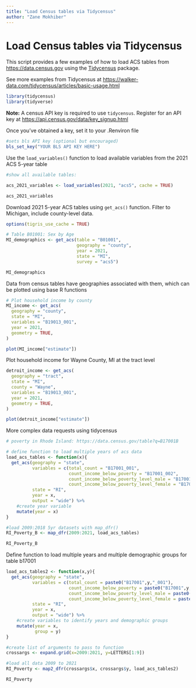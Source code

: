 ```yaml
---
title: "Load Census tables via Tidycensus"
author: "Zane Mokhiber"
---
```


# Load Census tables via Tidycensus

This script provides a few examples of how to load ACS tables from <https://data.census.gov> using the [Tidycensus](https://walker-data.com/tidycensus/index.html) package.

See more examples from Tidycensus at <https://walker-data.com/tidycensus/articles/basic-usage.html>

```r
library(tidycensus)
library(tidyverse)
```

**Note:** A census API key is required to use `tidycensus`. Register for an API key at <https://api.census.gov/data/key_signup.html>

Once you've obtained a key, set it to your .Renviron file

```r

#sets bls API key (optional but encouraged)
bls_set_key("YOUR BLS API KEY HERE")
```

Use the `load_variables()` function to load available variables from the 2021 ACS 5-year table

```r
#show all available tables:

acs_2021_variables <- load_variables(2021, "acs5", cache = TRUE)

acs_2021_variables
```

Download 2021 5-year ACS tables using `get_acs()` function. Filter to Michigan, include county-level data.

```r

options(tigris_use_cache = TRUE)

# Table B01001: Sex by Age
MI_demographics <- get_acs(table = "B01001",
                           geography = "county",
                           year = 2021,
                           state = "MI",
                           survey = "acs5")

MI_demographics

```

Data from census tables have geographies associated with them, which can be plotted using base R functions

```r

# Plot household income by county
MI_income <- get_acs(
  geography = "county", 
  state = "MI",
  variables = "B19013_001",
  year = 2021,
  geometry = TRUE,
)

plot(MI_income["estimate"])

```

Plot household income for Wayne County, MI at the tract level

```r

detroit_income <- get_acs(
  geography = "tract", 
  state = "MI",
  county = "Wayne",
  variables = "B19013_001",
  year = 2021,
  geometry = TRUE,
)

plot(detroit_income["estimate"])

```

More complex data requests using tidycensus

```r

# poverty in Rhode Island: https://data.census.gov/table?q=B17001B

# define function to load multiple years of acs data
load_acs_tables <- function(x){
  get_acs(geography = "state", 
          variables = c(total_count = "B17001_001",  
                        count_income_below_poverty = "B17001_002",  
                        count_income_below_poverty_level_male = "B17001_003",  
                        count_income_below_poverty_level_female = "B17001_017"), 
          state = "RI", 
          year = x, 
          output = "wide") %>% 
    #create year variable
    mutate(year = x)
}

#load 2009:2018 5yr datasets with map_dfr()
RI_Poverty_B <- map_dfr(2009:2021, load_acs_tables)

RI_Poverty_B

```

Define function to load multiple years and multiple demographic groups for table b17001

```r

load_acs_tables2 <- function(x,y){
  get_acs(geography = "state", 
          variables = c(total_count = paste0("B17001",y,"_001"),  
                        count_income_below_poverty = paste0("B17001",y,"_002"),  
                        count_income_below_poverty_level_male = paste0("B17001",y,"_003"),  
                        count_income_below_poverty_level_female = paste0("B17001",y,"_017")), 
          state = "RI", 
          year = x, 
          output = "wide") %>% 
    #create variables to identify years and demographic groups
    mutate(year = x,
           group = y)
}

#create list of arguments to pass to function
crossargs <- expand.grid(x=2009:2021, y=LETTERS[1:9])

#load all data 2009 to 2021
RI_Poverty <- map2_dfr(crossargs$x, crossargs$y, load_acs_tables2)

RI_Poverty

```
